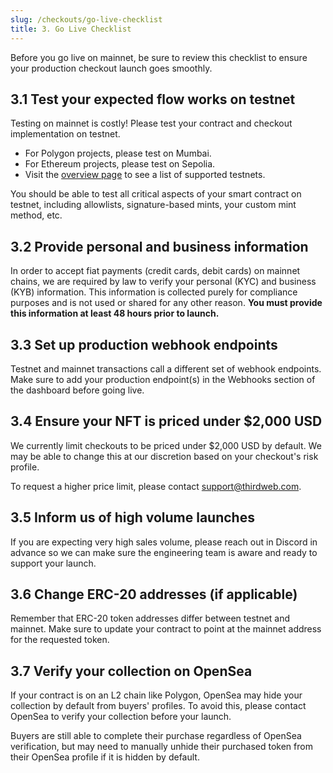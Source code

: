 ```yaml
---
slug: /checkouts/go-live-checklist
title: 3. Go Live Checklist
---
```


Before you go live on mainnet, be sure to review this checklist to ensure your production checkout launch goes smoothly.

## 3.1 Test your expected flow works on testnet

Testing on mainnet is costly! Please test your contract and checkout implementation on testnet.

- For Polygon projects, please test on Mumbai.
- For Ethereum projects, please test on Sepolia.
- Visit the [overview page](/checkouts) to see a list of supported testnets.

You should be able to test all critical aspects of your smart contract on testnet, including allowlists, signature-based mints, your custom mint method, etc.

## 3.2 Provide personal and business information

In order to accept fiat payments (credit cards, debit cards) on mainnet chains, we are required by law to verify your personal (KYC) and business (KYB) information. This information is collected purely for compliance purposes and is not used or shared for any other reason. **You must provide this information at least 48 hours prior to launch.**

## 3.3 Set up production webhook endpoints

Testnet and mainnet transactions call a different set of webhook endpoints. Make sure to add your production endpoint(s) in the Webhooks section of the dashboard before going live.

## 3.4 Ensure your NFT is priced under $2,000 USD

We currently limit checkouts to be priced under $2,000 USD by default. We may be able to change this at our discretion based on your checkout's risk profile.

To request a higher price limit, please contact support@thirdweb.com.

## 3.5 Inform us of high volume launches

If you are expecting very high sales volume, please reach out in Discord in advance so we can make sure the engineering team is aware and ready to support your launch.

## 3.6 Change ERC-20 addresses (if applicable)

Remember that ERC-20 token addresses differ between testnet and mainnet. Make sure to update your contract to point at the mainnet address for the requested token.

## 3.7 Verify your collection on OpenSea

If your contract is on an L2 chain like Polygon, OpenSea may hide your collection by default from buyers' profiles. To avoid this, please contact OpenSea to verify your collection before your launch.

Buyers are still able to complete their purchase regardless of OpenSea verification, but may need to manually unhide their purchased token from their OpenSea profile if it is hidden by default.
